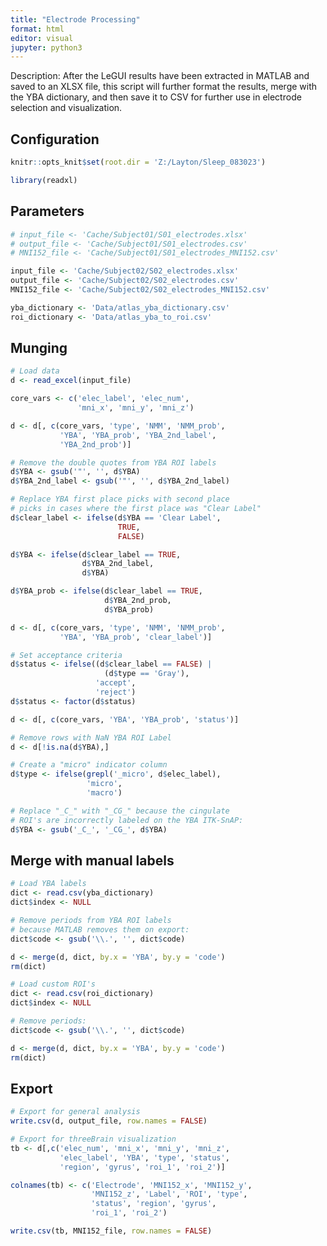 ---
title: "Electrode Processing"
format: html
editor: visual
jupyter: python3
---

Description: After the LeGUI results have been extracted in MATLAB and saved to an XLSX file, this script will further format the results, merge with the YBA dictionary, and then save it to CSV for further use in electrode selection and visualization.

## Configuration

```{r, setup, include = FALSE}
knitr::opts_knit$set(root.dir = 'Z:/Layton/Sleep_083023')
```

```{r}
library(readxl)
```

## Parameters

```{r}
# input_file <- 'Cache/Subject01/S01_electrodes.xlsx'
# output_file <- 'Cache/Subject01/S01_electrodes.csv'
# MNI152_file <- 'Cache/Subject01/S01_electrodes_MNI152.csv'

input_file <- 'Cache/Subject02/S02_electrodes.xlsx'
output_file <- 'Cache/Subject02/S02_electrodes.csv'
MNI152_file <- 'Cache/Subject02/S02_electrodes_MNI152.csv'
```

```{r}
yba_dictionary <- 'Data/atlas_yba_dictionary.csv'
roi_dictionary <- 'Data/atlas_yba_to_roi.csv'
```

## Munging

```{r}
# Load data
d <- read_excel(input_file)

core_vars <- c('elec_label', 'elec_num', 
               'mni_x', 'mni_y', 'mni_z')

d <- d[, c(core_vars, 'type', 'NMM', 'NMM_prob', 
           'YBA', 'YBA_prob', 'YBA_2nd_label',
           'YBA_2nd_prob')]

# Remove the double quotes from YBA ROI labels
d$YBA <- gsub('"', '', d$YBA)
d$YBA_2nd_label <- gsub('"', '', d$YBA_2nd_label)

# Replace YBA first place picks with second place
# picks in cases where the first place was "Clear Label"
d$clear_label <- ifelse(d$YBA == 'Clear Label', 
                        TRUE, 
                        FALSE)

d$YBA <- ifelse(d$clear_label == TRUE, 
                d$YBA_2nd_label, 
                d$YBA)

d$YBA_prob <- ifelse(d$clear_label == TRUE, 
                     d$YBA_2nd_prob, 
                     d$YBA_prob)

d <- d[, c(core_vars, 'type', 'NMM', 'NMM_prob', 
           'YBA', 'YBA_prob', 'clear_label')]

# Set acceptance criteria
d$status <- ifelse((d$clear_label == FALSE) | 
                     (d$type == 'Gray'), 
                   'accept', 
                   'reject')
d$status <- factor(d$status)

d <- d[, c(core_vars, 'YBA', 'YBA_prob', 'status')]

# Remove rows with NaN YBA ROI Label
d <- d[!is.na(d$YBA),]

# Create a "micro" indicator column
d$type <- ifelse(grepl('_micro', d$elec_label), 
                 'micro', 
                 'macro')

# Replace "_C_" with "_CG_" because the cingulate
# ROI's are incorrectly labeled on the YBA ITK-SnAP:
d$YBA <- gsub('_C_', '_CG_', d$YBA)
```

## Merge with manual labels

```{r}
# Load YBA labels
dict <- read.csv(yba_dictionary)
dict$index <- NULL

# Remove periods from YBA ROI labels
# because MATLAB removes them on export:
dict$code <- gsub('\\.', '', dict$code)

d <- merge(d, dict, by.x = 'YBA', by.y = 'code')
rm(dict)
```

```{r}
# Load custom ROI's
dict <- read.csv(roi_dictionary)
dict$index <- NULL

# Remove periods:
dict$code <- gsub('\\.', '', dict$code)

d <- merge(d, dict, by.x = 'YBA', by.y = 'code')
rm(dict)
```

## Export

```{r}
# Export for general analysis
write.csv(d, output_file, row.names = FALSE)
```

```{r}
# Export for threeBrain visualization
tb <- d[,c('elec_num', 'mni_x', 'mni_y', 'mni_z', 
           'elec_label', 'YBA', 'type', 'status', 
           'region', 'gyrus', 'roi_1', 'roi_2')]

colnames(tb) <- c('Electrode', 'MNI152_x', 'MNI152_y',
                  'MNI152_z', 'Label', 'ROI', 'type', 
                  'status', 'region', 'gyrus', 
                  'roi_1', 'roi_2')

write.csv(tb, MNI152_file, row.names = FALSE)
```
